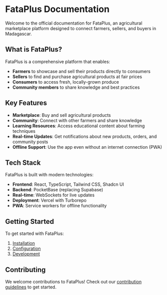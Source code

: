 # FataPlus Documentation

Welcome to the official documentation for FataPlus, an agricultural marketplace platform designed to connect farmers, sellers, and buyers in Madagascar.

## What is FataPlus?

FataPlus is a comprehensive platform that enables:

- **Farmers** to showcase and sell their products directly to consumers
- **Sellers** to find and purchase agricultural products at fair prices
- **Consumers** to access fresh, locally-grown produce
- **Community members** to share knowledge and best practices

## Key Features

- **Marketplace**: Buy and sell agricultural products
- **Community**: Connect with other farmers and share knowledge
- **Learning Resources**: Access educational content about farming techniques
- **Real-time Updates**: Get notifications about new products, orders, and community posts
- **Offline Support**: Use the app even without an internet connection (PWA)

## Tech Stack

FataPlus is built with modern technologies:

- **Frontend**: React, TypeScript, Tailwind CSS, Shadcn UI
- **Backend**: PocketBase (replacing Supabase)
- **Real-time**: WebSockets for live updates
- **Deployment**: Vercel with Turborepo
- **PWA**: Service workers for offline functionality

## Getting Started

To get started with FataPlus:

1. [Installation](/getting-started/installation)
2. [Configuration](/getting-started/configuration)
3. [Development](/getting-started/development)

## Contributing

We welcome contributions to FataPlus! Check out our [contribution guidelines](/contributing) to get started.
